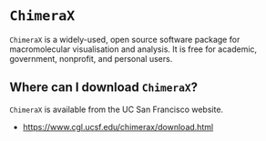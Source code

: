# `ChimeraX` {#sec-ChimeraX .numbered}

`ChimeraX` is a widely-used, open source software package for macromolecular visualisation and analysis. It is free for academic, government, nonprofit, and personal users.

## Where can I download `ChimeraX`?

`ChimeraX` is available from the UC San Francisco website.

- [https://www.cgl.ucsf.edu/chimerax/download.html](https://www.cgl.ucsf.edu/chimerax/download.html)